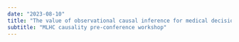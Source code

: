 ```yaml
---
date: "2023-08-10"
title: "The value of observational causal inference for medical decision making"
subtitle: "MLHC causality pre-conference workshop"
---
```


## {background-image=pngslides/page_001.png background-size=contain background-repeat=no-repeat}
## {background-image=pngslides/page_002.png background-size=contain background-repeat=no-repeat}
## {background-image=pngslides/page_003.png background-size=contain background-repeat=no-repeat}
## {background-image=pngslides/page_004.png background-size=contain background-repeat=no-repeat}
## {background-image=pngslides/page_005.png background-size=contain background-repeat=no-repeat}
## {background-image=pngslides/page_006.png background-size=contain background-repeat=no-repeat}
## {background-image=pngslides/page_007.png background-size=contain background-repeat=no-repeat}
## {background-image=pngslides/page_008.png background-size=contain background-repeat=no-repeat}
## {background-image=pngslides/page_009.png background-size=contain background-repeat=no-repeat}
## {background-image=pngslides/page_010.png background-size=contain background-repeat=no-repeat}
## {background-image=pngslides/page_011.png background-size=contain background-repeat=no-repeat}
## {background-image=pngslides/page_012.png background-size=contain background-repeat=no-repeat}
## {background-image=pngslides/page_013.png background-size=contain background-repeat=no-repeat}
## {background-image=pngslides/page_014.png background-size=contain background-repeat=no-repeat}
## {background-image=pngslides/page_015.png background-size=contain background-repeat=no-repeat}
## {background-image=pngslides/page_016.png background-size=contain background-repeat=no-repeat}
## {background-image=pngslides/page_017.png background-size=contain background-repeat=no-repeat}
## {background-image=pngslides/page_018.png background-size=contain background-repeat=no-repeat}
## {background-image=pngslides/page_019.png background-size=contain background-repeat=no-repeat}
## {background-image=pngslides/page_020.png background-size=contain background-repeat=no-repeat}
## {background-image=pngslides/page_021.png background-size=contain background-repeat=no-repeat}
## {background-image=pngslides/page_022.png background-size=contain background-repeat=no-repeat}
## {background-image=pngslides/page_023.png background-size=contain background-repeat=no-repeat}
## {background-image=pngslides/page_024.png background-size=contain background-repeat=no-repeat}
## {background-image=pngslides/page_025.png background-size=contain background-repeat=no-repeat}
## {background-image=pngslides/page_026.png background-size=contain background-repeat=no-repeat}
## {background-image=pngslides/page_027.png background-size=contain background-repeat=no-repeat}
## {background-image=pngslides/page_028.png background-size=contain background-repeat=no-repeat}
## {background-image=pngslides/page_029.png background-size=contain background-repeat=no-repeat}
## {background-image=pngslides/page_030.png background-size=contain background-repeat=no-repeat}
## {background-image=pngslides/page_031.png background-size=contain background-repeat=no-repeat}
## {background-image=pngslides/page_032.png background-size=contain background-repeat=no-repeat}
## {background-image=pngslides/page_033.png background-size=contain background-repeat=no-repeat}
## {background-image=pngslides/page_034.png background-size=contain background-repeat=no-repeat}
## {background-image=pngslides/page_035.png background-size=contain background-repeat=no-repeat}
## {background-image=pngslides/page_036.png background-size=contain background-repeat=no-repeat}
## {background-image=pngslides/page_037.png background-size=contain background-repeat=no-repeat}
## {background-image=pngslides/page_038.png background-size=contain background-repeat=no-repeat}
## {background-image=pngslides/page_039.png background-size=contain background-repeat=no-repeat}
## {background-image=pngslides/page_040.png background-size=contain background-repeat=no-repeat}
## {background-image=pngslides/page_041.png background-size=contain background-repeat=no-repeat}
## {background-image=pngslides/page_042.png background-size=contain background-repeat=no-repeat}
## {background-image=pngslides/page_043.png background-size=contain background-repeat=no-repeat}
## {background-image=pngslides/page_044.png background-size=contain background-repeat=no-repeat}
## {background-image=pngslides/page_045.png background-size=contain background-repeat=no-repeat}
## {background-image=pngslides/page_046.png background-size=contain background-repeat=no-repeat}
## {background-image=pngslides/page_047.png background-size=contain background-repeat=no-repeat}
## {background-image=pngslides/page_048.png background-size=contain background-repeat=no-repeat}
## {background-image=pngslides/page_049.png background-size=contain background-repeat=no-repeat}
## {background-image=pngslides/page_050.png background-size=contain background-repeat=no-repeat}
## {background-image=pngslides/page_051.png background-size=contain background-repeat=no-repeat}
## {background-image=pngslides/page_052.png background-size=contain background-repeat=no-repeat}
## {background-image=pngslides/page_053.png background-size=contain background-repeat=no-repeat}
## {background-image=pngslides/page_054.png background-size=contain background-repeat=no-repeat}
## {background-image=pngslides/page_055.png background-size=contain background-repeat=no-repeat}
## {background-image=pngslides/page_056.png background-size=contain background-repeat=no-repeat}
## {background-image=pngslides/page_057.png background-size=contain background-repeat=no-repeat}
## {background-image=pngslides/page_058.png background-size=contain background-repeat=no-repeat}
## {background-image=pngslides/page_059.png background-size=contain background-repeat=no-repeat}
## {background-image=pngslides/page_060.png background-size=contain background-repeat=no-repeat}
## {background-image=pngslides/page_061.png background-size=contain background-repeat=no-repeat}
## {background-image=pngslides/page_062.png background-size=contain background-repeat=no-repeat}
## {background-image=pngslides/page_063.png background-size=contain background-repeat=no-repeat}
## {background-image=pngslides/page_064.png background-size=contain background-repeat=no-repeat}